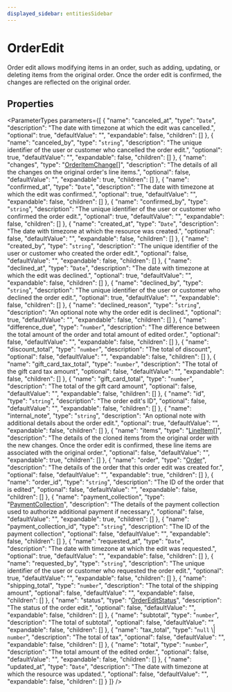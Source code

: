 ```yaml
---
displayed_sidebar: entitiesSidebar
---
```



# OrderEdit

Order edit allows modifying items in an order, such as adding, updating, or deleting items from the original order. Once the order edit is confirmed, the changes are reflected on the original order.

## Properties

<ParameterTypes parameters={[
  {
    "name": "canceled_at",
    "type": "`Date`",
    "description": "The date with timezone at which the edit was cancelled.",
    "optional": true,
    "defaultValue": "",
    "expandable": false,
    "children": []
  },
  {
    "name": "canceled_by",
    "type": "`string`",
    "description": "The unique identifier of the user or customer who cancelled the order edit.",
    "optional": true,
    "defaultValue": "",
    "expandable": false,
    "children": []
  },
  {
    "name": "changes",
    "type": "[OrderItemChange](OrderItemChange.mdx)[]",
    "description": "The details of all the changes on the original order's line items.",
    "optional": false,
    "defaultValue": "",
    "expandable": true,
    "children": []
  },
  {
    "name": "confirmed_at",
    "type": "`Date`",
    "description": "The date with timezone at which the edit was confirmed.",
    "optional": true,
    "defaultValue": "",
    "expandable": false,
    "children": []
  },
  {
    "name": "confirmed_by",
    "type": "`string`",
    "description": "The unique identifier of the user or customer who confirmed the order edit.",
    "optional": true,
    "defaultValue": "",
    "expandable": false,
    "children": []
  },
  {
    "name": "created_at",
    "type": "`Date`",
    "description": "The date with timezone at which the resource was created.",
    "optional": false,
    "defaultValue": "",
    "expandable": false,
    "children": []
  },
  {
    "name": "created_by",
    "type": "`string`",
    "description": "The unique identifier of the user or customer who created the order edit.",
    "optional": false,
    "defaultValue": "",
    "expandable": false,
    "children": []
  },
  {
    "name": "declined_at",
    "type": "`Date`",
    "description": "The date with timezone at which the edit was declined.",
    "optional": true,
    "defaultValue": "",
    "expandable": false,
    "children": []
  },
  {
    "name": "declined_by",
    "type": "`string`",
    "description": "The unique identifier of the user or customer who declined the order edit.",
    "optional": true,
    "defaultValue": "",
    "expandable": false,
    "children": []
  },
  {
    "name": "declined_reason",
    "type": "`string`",
    "description": "An optional note why the order edit is declined.",
    "optional": true,
    "defaultValue": "",
    "expandable": false,
    "children": []
  },
  {
    "name": "difference_due",
    "type": "`number`",
    "description": "The difference between the total amount of the order and total amount of edited order.",
    "optional": false,
    "defaultValue": "",
    "expandable": false,
    "children": []
  },
  {
    "name": "discount_total",
    "type": "`number`",
    "description": "The total of discount",
    "optional": false,
    "defaultValue": "",
    "expandable": false,
    "children": []
  },
  {
    "name": "gift_card_tax_total",
    "type": "`number`",
    "description": "The total of the gift card tax amount",
    "optional": false,
    "defaultValue": "",
    "expandable": false,
    "children": []
  },
  {
    "name": "gift_card_total",
    "type": "`number`",
    "description": "The total of the gift card amount",
    "optional": false,
    "defaultValue": "",
    "expandable": false,
    "children": []
  },
  {
    "name": "id",
    "type": "`string`",
    "description": "The order edit's ID",
    "optional": false,
    "defaultValue": "",
    "expandable": false,
    "children": []
  },
  {
    "name": "internal_note",
    "type": "`string`",
    "description": "An optional note with additional details about the order edit.",
    "optional": true,
    "defaultValue": "",
    "expandable": false,
    "children": []
  },
  {
    "name": "items",
    "type": "[LineItem](LineItem.mdx)[]",
    "description": "The details of the cloned items from the original order with the new changes. Once the order edit is confirmed, these line items are associated with the original order.",
    "optional": false,
    "defaultValue": "",
    "expandable": true,
    "children": []
  },
  {
    "name": "order",
    "type": "[Order](Order.mdx)",
    "description": "The details of the order that this order edit was created for.",
    "optional": false,
    "defaultValue": "",
    "expandable": true,
    "children": []
  },
  {
    "name": "order_id",
    "type": "`string`",
    "description": "The ID of the order that is edited",
    "optional": false,
    "defaultValue": "",
    "expandable": false,
    "children": []
  },
  {
    "name": "payment_collection",
    "type": "[PaymentCollection](PaymentCollection.mdx)",
    "description": "The details of the payment collection used to authorize additional payment if necessary.",
    "optional": false,
    "defaultValue": "",
    "expandable": true,
    "children": []
  },
  {
    "name": "payment_collection_id",
    "type": "`string`",
    "description": "The ID of the payment collection",
    "optional": false,
    "defaultValue": "",
    "expandable": false,
    "children": []
  },
  {
    "name": "requested_at",
    "type": "`Date`",
    "description": "The date with timezone at which the edit was requested.",
    "optional": true,
    "defaultValue": "",
    "expandable": false,
    "children": []
  },
  {
    "name": "requested_by",
    "type": "`string`",
    "description": "The unique identifier of the user or customer who requested the order edit.",
    "optional": true,
    "defaultValue": "",
    "expandable": false,
    "children": []
  },
  {
    "name": "shipping_total",
    "type": "`number`",
    "description": "The total of the shipping amount",
    "optional": false,
    "defaultValue": "",
    "expandable": false,
    "children": []
  },
  {
    "name": "status",
    "type": "[OrderEditStatus](../enums/OrderEditStatus.mdx)",
    "description": "The status of the order edit.",
    "optional": false,
    "defaultValue": "",
    "expandable": false,
    "children": []
  },
  {
    "name": "subtotal",
    "type": "`number`",
    "description": "The total of subtotal",
    "optional": false,
    "defaultValue": "",
    "expandable": false,
    "children": []
  },
  {
    "name": "tax_total",
    "type": "``null`` \\| `number`",
    "description": "The total of tax",
    "optional": false,
    "defaultValue": "",
    "expandable": false,
    "children": []
  },
  {
    "name": "total",
    "type": "`number`",
    "description": "The total amount of the edited order.",
    "optional": false,
    "defaultValue": "",
    "expandable": false,
    "children": []
  },
  {
    "name": "updated_at",
    "type": "`Date`",
    "description": "The date with timezone at which the resource was updated.",
    "optional": false,
    "defaultValue": "",
    "expandable": false,
    "children": []
  }
]} />

